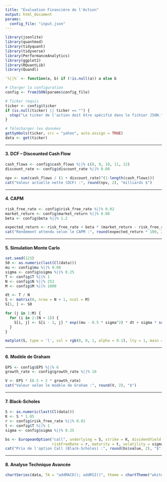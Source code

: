 ```yaml
---
title: "Évaluation Financière de l'Action"
output: html_document
params:
  config_file: "input.json"
---
```


```r
library(jsonlite)
library(quantmod)
library(tidyquant)
library(tidyverse)
library(PerformanceAnalytics)
library(ggplot2)
library(RQuantLib)
library(Quandl)

`%||%` <- function(a, b) if (!is.null(a)) a else b

# Charger la configuration
config <- fromJSON(params$config_file)

# Ticker requis
ticker <- config$ticker
if (is.null(ticker) || ticker == "") {
  stop("Le ticker de l'action doit être spécifié dans le fichier JSON.")
}

# Télécharger les données
getSymbols(ticker, src = "yahoo", auto.assign = TRUE)
data <- get(ticker)
```

---

#### 3. DCF – Discounted Cash Flow

```r
cash_flows <- config$cash_flows %||% c(8, 9, 10, 11, 12)
discount_rate <- config$discount_rate %||% 0.08

npv <- sum(cash_flows / (1 + discount_rate)^(1:length(cash_flows)))
cat("Valeur actuelle nette (DCF) :", round(npv, 2), "milliards $")
```

---

#### 4. CAPM

```r
risk_free_rate <- config$risk_free_rate %||% 0.02
market_return <- config$market_return %||% 0.08
beta <- config$beta %||% 1.2

expected_return <- risk_free_rate + beta * (market_return - risk_free_rate)
cat("Rendement attendu selon le CAPM :", round(expected_return * 100, 2), "%")
```

---

#### 5. Simulation Monte Carlo

```r
set.seed(123)
S0 <- as.numeric(last(Cl(data)))
mu <- config$mu %||% 0.08
sigma <- config$sigma %||% 0.25
T <- config$T %||% 1
N <- config$N %||% 252
M <- config$M %||% 1000

dt <- T / N
S <- matrix(0, nrow = N + 1, ncol = M)
S[1, ] <- S0

for (j in 1:M) {
  for (i in 2:(N + 1)) {
    S[i, j] <- S[i - 1, j] * exp((mu - 0.5 * sigma^2) * dt + sigma * sqrt(dt) * rnorm(1))
  }
}

matplot(S, type = 'l', col = rgb(0, 0, 1, alpha = 0.1), lty = 1, main = "Simulation Monte Carlo")
```

---

#### 6. Modèle de Graham

```r
EPS <- config$EPS %||% 6
growth_rate <- config$growth_rate %||% 10

V <- EPS * (8.5 + 2 * growth_rate)
cat("Valeur selon le modèle de Graham :", round(V, 2), "$")
```

---

#### 7. Black-Scholes

```r
S <- as.numeric(last(Cl(data)))
K <- S * 1.05
r <- config$risk_free_rate %||% 0.02
t <- config$T %||% 1
sigma <- config$sigma %||% 0.25

bs <- EuropeanOption("call", underlying = S, strike = K, dividendYield = 0,
                     riskFreeRate = r, maturity = t, volatility = sigma)
cat("Prix de l'option Call (Black-Scholes) :", round(bs$value, 2), "$")
```

---

#### 8. Analyse Technique Avancée

```r
chartSeries(data, TA = "addMACD(); addRSI()", theme = chartTheme("white"))
```
